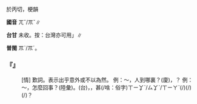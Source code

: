 
=={{ruby|嗯|ㄫˇ/ㆭˇ}}==

於丙切，梗韻

'''國音''' <rt>ㄫˇ/ㆭˇ</rt>∥

'''台甘''' 未收。按：台灣亦可用{{ruby|「|ㆭˋ/ㆭˊ}}」∥

'''普閩''' <rt>ㆭˋ/ㆭˊ</rt>。

    

==='''『{{ruby|嗯|ㄫˇ/ㆭˇ}}』'''===
: [情] 歎詞。表示出乎意外或不以為然。 例：～，人到哪裏？(廈){{ruby|嗯|ㆭˋ/ㆭˊ}}，{{ruby|人|ㄌㄤˊ}}{{ruby|哪|ㄉㄜˋ}}{{ruby|落|ㄌㄜㆷ ͘}}{{ruby|去|ㄎㄧ˪}}？ 例：～，怎麼回事？(陸彙)。(台){{ruby|嗯|ㄏㆭˊ}}，{{ruby|是|ㄒㄧ˫}}{{ruby|按|ㄢ˪}}{{ruby|怎|ㄗㄨㆩˋ}}，甚(/啥：俗字)<rt>ㄒㄧㆩˋ/ㄙㆩˋ/ㄒㄧㄚˋ</rt>{{ruby|乜|ㄇㄧㆷ}}(/{{ruby|甚|ㄒㄧㆩˋ}}{{ruby|麼|ㄇㄧㆷ}}){{ruby|載|ㄉㄞ˫}}(/{{ruby|戴|ㄉㄞ˪}}){{ruby|事|ㄐㄧ˪}}(/{{ruby|事|ㄉㄞ˫}}{{ruby|情|ㄐㄧ˪}})？
    
